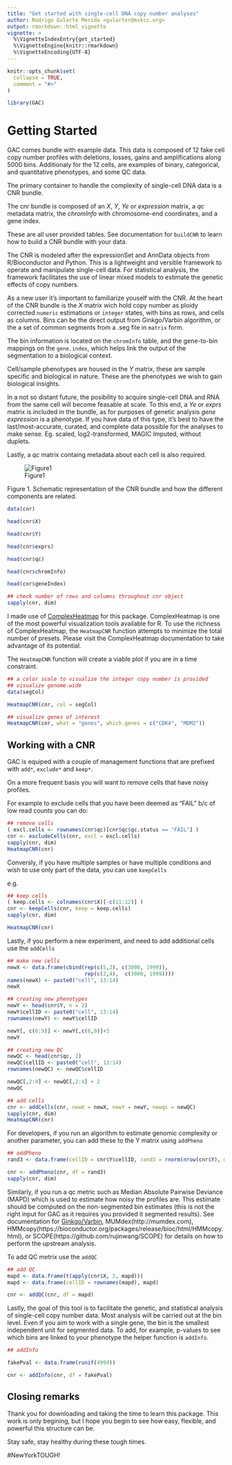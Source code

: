 ```yaml
---
title: "Get started with single-cell DNA copy number analyses"
author: Rodrigo Gularte Merida <gularter@mskcc.org>
output: rmarkdown::html_vignette
vignette: >
  %\VignetteIndexEntry{get_started}
  %\VignetteEngine{knitr::rmarkdown}
  %\VignetteEncoding{UTF-8}
---
```


```r
knitr::opts_chunk$set(
  collapse = TRUE,
  comment = "#>"
)
```

```r
library(GAC)
```

# Getting Started

GAC comes bundle with example data.  This data is composed of 12 fake cell copy number profiles with deletions, losses, gains and amplifications along 5000 bins.  Additionaly for the 12 cells, are examples of binary, categorical, and quantitative phenotypes, and some QC data. 

The primary container to handle the complexity of single-cell DNA data is a CNR bundle.

The cnr bundle is composed of an *X*, *Y*, *Ye* or _expression_ matrix, a *qc* metadata matrix, the *chromInfo* with chromosome-end coordinates, and a gene index.

These are all user provided tables.  See documentation for `buildCNR` to learn how to build a CNR bundle with your data.

The CNR is modeled after the expressionSet and AnnData objects from R/Bioconductor and Python.  This is a lightweight and versitile framework to operate and manipulate single-cell data.  For statistical analysis, the framework facilitates the use of linear mixed models to estimate the genetic effects of copy numbers.

As a new user it's important to familiarize youself with the CNR.  At the heart of the CNR bundle is the *X* matrix wich hold copy number as ploidy corrected `numeric` estimations or `integer` states, with bins as rows, and cells as columns.  Bins can be the direct output from Ginkgo/Varbin algorithm, or the a set of common segments from a .seg file in `matrix` form.

The bin information is located on the `chromInfo` table, and the gene-to-bin mappings on the `gene.index`, which helps link the output of the segmentation to a biological context.

Cell/sample phenotypes are housed in the *Y* matrix, these are sample specific and biological in nature. These are the phenotypes we wish to gain biological insights.

In a not so distant future, the posibility to acquire single-cell DNA and RNA from the same cell will become feasable at scale.  To this end, a *Ye* or _exprs_ matrix is included in the bundle, as for purposes of genetic analysis _gene expression_ is a phenotype.  If you have data of this type, it's best to have the last/most-accurate, curated, and complete data possible for the analyses to make sense.  Eg. scaled, log2-transformed, MAGIC Imputed, without duplets.

Lastly, a *qc* matrix containg metadata about each cell is also required.



![Figure1](../figures/CNR.png)

Figure 1. Schematic representation of the CNR bundle and how the different components are related.

```r
data(cnr)

head(cnr$X)

head(cnr$Y)

head(cnr$exprs)

head(cnr$qc)

head(cnr$chromInfo)

head(cnr$geneIndex)

```

```r
## check number of rows and columns throughout cnr object
sapply(cnr, dim)

```

I made use of [ComplexHeatmap](https://jokergoo.github.io/ComplexHeatmap-reference/book/) for this package.  ComplexHeatmap is one of the most powerful visualization tools available for R.  To use the richness of ComplexHeatmap, the `HeatmapCNR` function attempts to minimize the total number of presets.  Please visit the ComplexHeatmap documentation to take advantage of its potential.

The `HeatmapCNR` function will create a viable plot if you are in a time constraint.


```r
## a color scale to visualize the integer copy number is provided
## visualize genome-wide
data(segCol)

HeatmapCNR(cnr, col = segCol)

## visualize genes of interest
HeatmapCNR(cnr, what = "genes", which.genes = c("CDK4", "MDM2"))

```

## Working with a CNR

GAC is equiped with a couple of management functions that are prefixed with `add*`, `exclude*` and `keep*`.  


On a more frequent basis you will want to remove cells that have noisy profiles.  

For example to exclude cells that you have been deemed as "FAIL" b/c of low read counts you can do:

```r
## remove cells
( excl.cells <- rownames(cnr$qc)[cnr$qc$qc.status == "FAIL"] )
cnr <- excludeCells(cnr, excl = excl.cells)
sapply(cnr, dim)
HeatmapCNR(cnr)
```

Conversly, if you have multiple samples or have multiple conditions and wish to use only part of the data, you can use `keepCells`

e.g.
```r
## keep cells
( keep.cells <- colnames(cnr$X)[-c(11:12)] )
cnr <- keepCells(cnr, keep = keep.cells)
sapply(cnr, dim)

HeatmapCNR(cnr)

```

Lastly, if you perform a new experiment, and need to add additional cells  use the `addCells`

```r
## make new cells
newX <- data.frame(cbind(rep(c(5,2), c(3000, 1999)),
                         rep(c(2,4),  c(3000, 1999))))
names(newX) <- paste0("cell", 13:14)
newX

## creating new phenotypes
newY <- head(cnr$Y, n = 2)
newY$cellID <- paste0("cell", 13:14)
rownames(newY) <- newY$cellID

newY[, c(6:9)] <- newY[,c(6,9)]+3
newY

## creating new QC
newQC <- head(cnr$qc, 2)
newQC$cellID <- paste0("cell", 13:14)
rownames(newQC) <- newQC$cellID

newQC[,2:4] <- newQC[,2:4] + 2
newQC

## add cells
cnr <- addCells(cnr, newX = newX, newY = newY, newqc = newQC)
sapply(cnr, dim)
HeatmapCNR(cnr)
```

For developers, if you run an algorithm to estimate genomic complexity or another parameter, you can add these to the Y matrix using `addPheno`

```r
## addPheno
rand3 <- data.frame(cellID = cnr$Y$cellID, rand3 = rnorm(nrow(cnr$Y), mean = 2, sd = 1))

cnr <- addPheno(cnr, df = rand3)
sapply(cnr, dim)
```

Similarly, if you run a qc metric such as Median Absolute Pairwise Deviance (MAPD) which is used to estimate how noisy the profiles are.  This estimate should be computed on the non-segmented bin estimates (this is not the right input for GAC as it requires you provided it segmented results). See documentation for [Ginkgo/Varbin](https://github.com/robertaboukhalil/ginkgo), MUMdex(http://mumdex.com), HMMcopy(https://bioconductor.org/packages/release/bioc/html/HMMcopy.html), or SCOPE(https://github.com/rujinwang/SCOPE) for details on how to perform the upstream analysis.

To add QC metrix use the `addQC`

```r
## add QC
mapd <- data.frame(t(apply(cnr$X, 2, mapd)))
mapd <- data.frame(cellID = rownames(mapd), mapd)

cnr <- addQC(cnr, df = mapd)
```

Lastly, the goal of this tool is to facilitate the genetic, and statistical analysis of single-cell copy number data.  Most analysis will be carried out at the bin level.  Even if you aim to work with a single gene, the bin is the smallest independent unit for segmented data.  To add, for example, p-values to see which bins are linked to your phenotype the helper function is `addInfo`.


```r
## addInfo

fakePval <- data.frame(runif(4999))

cnr <- addInfo(cnr, df = fakePval)
```


## Closing remarks

Thank you for downloading and taking the time to learn this package.  This work is only begining, but I hope you begin to see how easy, flexible, and powerful this structure can be.

Stay safe, stay healthy during these tough times.


#NewYorkTOUGH!
